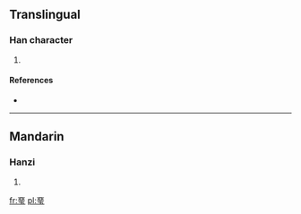 ==Translingual==

===Han character===
{{Han char|rn=96|rad=玉|as=08|sn=13|four=|canj=一一一土戈 (MMMGI)}}

# {{defn|Han|sort=玉08}}

====References====
* {{Han ref|kx=0734.250|dkj=21064|dj=1146.260|hdz=21124.110|uh=7427|ud=29735}}

----

==Mandarin==

===Hanzi===
{{cmn-hanzi|pin=[[è]] ([[e4]])|wg=o<sup>4</sup>}}

# {{defn|Mandarin|sort=玉08}}

[[fr:琧]]
[[pl:琧]]